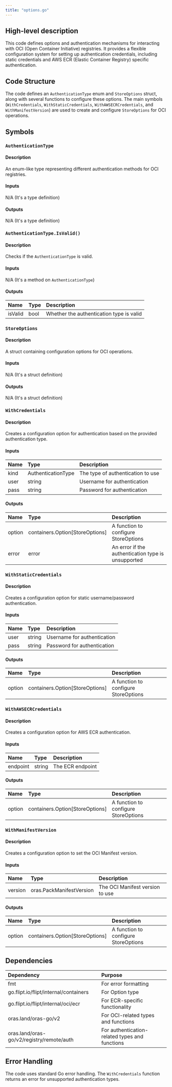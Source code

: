 ```yaml
---
title: "options.go"
---
```


## High-level description
This code defines options and authentication mechanisms for interacting with OCI (Open Container Initiative) registries. It provides a flexible configuration system for setting up authentication credentials, including static credentials and AWS ECR (Elastic Container Registry) specific authentication.

## Code Structure
The code defines an `AuthenticationType` enum and `StoreOptions` struct, along with several functions to configure these options. The main symbols (`WithCredentials`, `WithStaticCredentials`, `WithAWSECRCredentials`, and `WithManifestVersion`) are used to create and configure `StoreOptions` for OCI operations.

## Symbols

### `AuthenticationType`
#### Description
An enum-like type representing different authentication methods for OCI registries.

#### Inputs
N/A (It's a type definition)

#### Outputs
N/A (It's a type definition)

### `AuthenticationType.IsValid()`
#### Description
Checks if the `AuthenticationType` is valid.

#### Inputs
N/A (It's a method on `AuthenticationType`)

#### Outputs
| Name | Type | Description |
|:-----|:-----|:------------|
| isValid | bool | Whether the authentication type is valid |

### `StoreOptions`
#### Description
A struct containing configuration options for OCI operations.

#### Inputs
N/A (It's a struct definition)

#### Outputs
N/A (It's a struct definition)

### `WithCredentials`
#### Description
Creates a configuration option for authentication based on the provided authentication type.

#### Inputs
| Name | Type | Description |
|:-----|:-----|:------------|
| kind | AuthenticationType | The type of authentication to use |
| user | string | Username for authentication |
| pass | string | Password for authentication |

#### Outputs
| Name | Type | Description |
|:-----|:-----|:------------|
| option | containers.Option[StoreOptions] | A function to configure StoreOptions |
| error | error | An error if the authentication type is unsupported |

### `WithStaticCredentials`
#### Description
Creates a configuration option for static username/password authentication.

#### Inputs
| Name | Type | Description |
|:-----|:-----|:------------|
| user | string | Username for authentication |
| pass | string | Password for authentication |

#### Outputs
| Name | Type | Description |
|:-----|:-----|:------------|
| option | containers.Option[StoreOptions] | A function to configure StoreOptions |

### `WithAWSECRCredentials`
#### Description
Creates a configuration option for AWS ECR authentication.

#### Inputs
| Name | Type | Description |
|:-----|:-----|:------------|
| endpoint | string | The ECR endpoint |

#### Outputs
| Name | Type | Description |
|:-----|:-----|:------------|
| option | containers.Option[StoreOptions] | A function to configure StoreOptions |

### `WithManifestVersion`
#### Description
Creates a configuration option to set the OCI Manifest version.

#### Inputs
| Name | Type | Description |
|:-----|:-----|:------------|
| version | oras.PackManifestVersion | The OCI Manifest version to use |

#### Outputs
| Name | Type | Description |
|:-----|:-----|:------------|
| option | containers.Option[StoreOptions] | A function to configure StoreOptions |

## Dependencies
| Dependency | Purpose |
|:-----------|:--------|
| fmt | For error formatting |
| go.flipt.io/flipt/internal/containers | For Option type |
| go.flipt.io/flipt/internal/oci/ecr | For ECR-specific functionality |
| oras.land/oras-go/v2 | For OCI-related types and functions |
| oras.land/oras-go/v2/registry/remote/auth | For authentication-related types and functions |

## Error Handling
The code uses standard Go error handling. The `WithCredentials` function returns an error for unsupported authentication types.